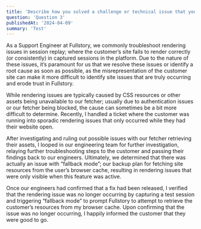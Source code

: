 ```yaml
---
title: 'Describe how you solved a challenge or technical issue that you faced in a previous role (preferably in a previous support role). How did you determine that your solution was successful?'
question: 'Question 3'
publishedAt: '2024-04-09'
summary: 'Test'
---
```


As a Support Engineer at Fullstory, we commonly troubleshoot rendering issues in session replay; where the customer’s site fails to render correctly (or consistently) in captured sessions in the platform. Due to the nature of these issues, it’s paramount for us that we resolve these issues or identify a root cause as soon as possible, as the misrepresentation of the customer site can make it more difficult to identify site issues that are truly occurring and erode trust in Fullstory.

While rendering issues are typically caused by CSS resources or other assets being unavailable to our fetcher; usually due to authentication issues or our fetcher being blocked, the cause can sometimes be a bit more difficult to determine. Recently, I handled a ticket where the customer was running into sporadic rendering issues that only occurred while they had their website open.

After investigating and ruling out possible issues with our fetcher retrieving their assets, I looped in our engineering team for further investigation, relaying further troubleshooting steps to the customer and passing their findings back to our engineers. Ultimately, we determined that there was actually an issue with “fallback mode”; our backup plan for fetching site resources from the user’s browser cache, resulting in rendering issues that were only visible when this feature was active.

Once our engineers had confirmed that a fix had been released, I verified that the rendering issue was no longer occurring by capturing a test session and triggering “fallback mode” to prompt Fullstory to attempt to retrieve the customer’s resources from my browser cache. Upon confirming that the issue was no longer occurring, I happily informed the customer that they were good to go.
